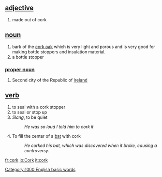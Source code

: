 == [[adjective]] ==
# made out of cork

== [[noun]] ==
# bark of the [[cork oak]] which is very light  and porous and is very good for making bottle stoppers and insulation material.
# a bottle stopper

===[[proper noun]]===
#Second city of the Republic of [[Ireland]]

== [[verb]] ==
# to seal with a cork stopper
# to seal or stop up
# ''Slang'', to be quiet
#:''He was so loud I  told him to cork it''
#{{baseball}} To fill the center of a [[bat]] with cork
#: ''He corked his bat, which was discovered when it broke, causing a controversy.''

[[Category:1000 English basic words]]

[[fr:cork]]
[[io:Cork]]
[[it:cork]]